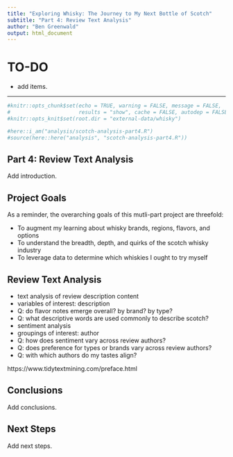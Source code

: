 ```yaml
---
title: "Exploring Whisky: The Journey to My Next Bottle of Scotch"
subtitle: "Part 4: Review Text Analysis"
author: "Ben Greenwald"
output: html_document
---
```


# TO-DO
* add items.

---

```r
#knitr::opts_chunk$set(echo = TRUE, warning = FALSE, message = FALSE, 
#                      results = "show", cache = FALSE, autodep = FALSE)
#knitr::opts_knit$set(root.dir = "external-data/whisky")
```

```r
#here::i_am("analysis/scotch-analysis-part4.R")
#source(here::here("analysis", "scotch-analysis-part4.R"))
```

## Part 4: Review Text Analysis
Add introduction. 

## Project Goals
As a reminder, the overarching goals of this mutli-part project are threefold:

* To augment my learning about whisky brands, regions, flavors, and options
* To understand the breadth, depth, and quirks of the scotch whisky industry
* To leverage data to determine which whiskies I ought to try myself

## Review Text Analysis
* text analysis of review description content
* variables of interest: description
* Q: do flavor notes emerge overall? by brand? by type?
* Q: what descriptive words are used commonly to describe scotch?
* sentiment analysis
* groupings of interest: author
* Q: how does sentiment vary across review authors?
* Q: does preference for types or brands vary across review authors?
* Q: with which authors do my tastes align?

https://www.tidytextmining.com/preface.html

## Conclusions
Add conclusions. 

## Next Steps
Add next steps.